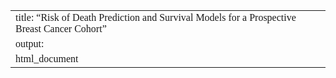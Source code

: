
<style>
body {
    font-family: 'Georgia', serif;
}

h1, h2, h3 {
    font-family: 'Arial', sans-serif;
}
</style>

---
title: "Risk of Death Prediction and Survival Models for a Prospective Breast Cancer Cohort"
output: 
  html_document
---

